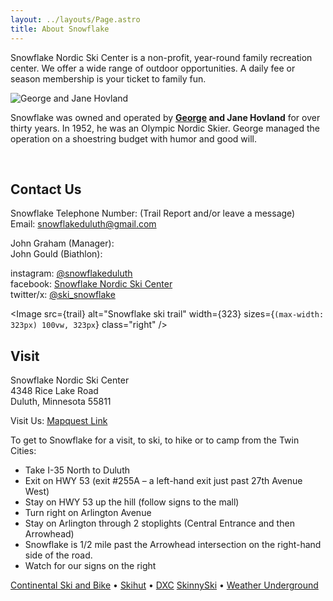 ```yaml
---
layout: ../layouts/Page.astro
title: About Snowflake
---
```



Snowflake Nordic Ski Center is a non-profit, year-round family recreation center. 
We offer a wide range of outdoor opportunities. 
A daily fee or season membership is your ticket to family fun.

<Image src={georgeJane} alt="George and Jane Hovland" class="left" />

Snowflake was owned and operated by **[George](https://www.skinnyski.com/racing/articles/hovland.html) and Jane Hovland** for over thirty years. 
In 1952, he was an Olympic Nordic Skier. 
George managed the operation on a shoestring budget with humor and good will.

<br class="clearboth" />

## Contact Us

Snowflake Telephone Number: <Telephone number={SNOWFLAKE_TELEPHONE} /> (Trail Report and/or leave a message)<br />
Email: snowflakeduluth@gmail.com

John Graham (Manager): <Telephone number="218-355-1271" /><br />
John Gould (Biathlon): <Telephone number="218-269-2854" />

instagram: [@snowflakeduluth](https://www.instagram.com/snowflakeduluth/)<br />
facebook: [Snowflake Nordic Ski Center](https://www.facebook.com/Snowflake-Nordic-Ski-Center-174225889273034/)<br />
twitter/x: [@ski_snowflake](https://twitter.com/ski_snowflake)

<Image
  src={trail}
  alt="Snowflake ski trail"
  width={323}
  sizes={`(max-width: 323px) 100vw, 323px`}
  class="right"
/>

## Visit

Snowflake Nordic Ski Center<br />
4348 Rice Lake Road<br />
Duluth, Minnesota 55811

Visit Us: [Mapquest Link](https://www.mapquest.com/mq/4-BUpo)

To get to Snowflake for a visit, to ski, to hike or to camp from the Twin Cities:

- Take I-35 North to Duluth
- Exit on HWY 53 (exit #255A – a left-hand exit just past 27th Avenue West)
- Stay on HWY 53 up the hill (follow signs to the mall)
- Turn right on Arlington Avenue
- Stay on Arlington through 2 stoplights (Central Entrance and then Arrowhead)
- Snowflake is 1/2 mile past the Arrowhead intersection on the right-hand side of the road.
- Watch for our signs on the right

[Continental Ski and Bike](https://www.continentalski.com/) • [Skihut](https://www.theskihut.com/) • [DXC](http://www.duluthxc.com/)
[SkinnySki](https://www.skinnyski.com/) • [Weather Underground](https://www.wunderground.com/)
